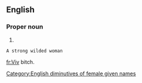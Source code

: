 {{also|viv|vív}}
==English==

===Proper noun===
{{en-proper noun}}

# {{non-gloss definition|A [[diminutive]] of the female [[given name]] [[Vivian]].}}

[[Category:English diminutives of female given names]]
 A strong wilded woman   

[[fr:Viv]] 
bitch.